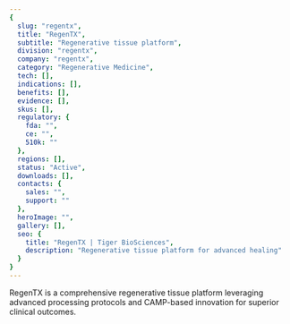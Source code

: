 ```yaml
---
{
  slug: "regentx",
  title: "RegenTX",
  subtitle: "Regenerative tissue platform",
  division: "regentx",
  company: "regentx",
  category: "Regenerative Medicine",
  tech: [],
  indications: [],
  benefits: [],
  evidence: [],
  skus: [],
  regulatory: {
    fda: "",
    ce: "",
    510k: ""
  },
  regions: [],
  status: "Active",
  downloads: [],
  contacts: {
    sales: "",
    support: ""
  },
  heroImage: "",
  gallery: [],
  seo: {
    title: "RegenTX | Tiger BioSciences",
    description: "Regenerative tissue platform for advanced healing"
  }
}
---
```

RegenTX is a comprehensive regenerative tissue platform leveraging advanced processing protocols and CAMP-based innovation for superior clinical outcomes.
